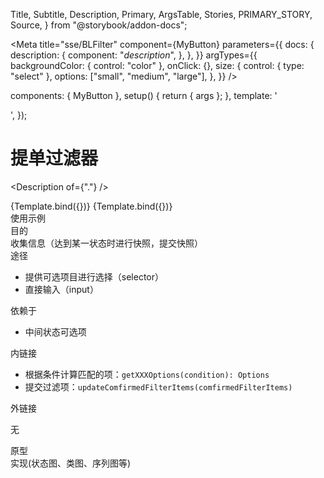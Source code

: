   Title,
  Subtitle,
  Description,
  Primary,
  ArgsTable,
  Stories,
  PRIMARY_STORY,
  Source,
} from "@storybook/addon-docs";

<Meta
  title="sse/BLFilter"
  component={MyButton}
  parameters={{
    docs: {
      description: {
        component: "_description_",
      },
    },
  }}
  argTypes={{
    backgroundColor: { control: "color" },
    onClick: {},
    size: {
      control: { type: "select" },
      options: ["small", "medium", "large"],
    },
  }}
/>

  components: { MyButton },
  setup() {
    return { args };
  },
  template: '<div><my-button v-bind="args" /></div>',
});

# 提单过滤器

<Description of={"."} />

<Canvas columns={5}>
  <Story name="Secondary" args={{ label: "secondary" }}>
    {Template.bind({})}
  </Story>
  <Story name="Large" args={{ size: "large", label: "Button" }}>
    {Template.bind({})}
  </Story>
</Canvas>

<div className="subheading">使用示例</div>
<Source dark id="." />

<div className="subheading">目的</div>
收集信息（达到某一状态时进行快照，提交快照）

<div className="subheading">途径</div>

- 提供可选项目进行选择（selector）
- 直接输入（input）

<div className="subheading">依赖于</div>

- 中间状态可选项

<div className="subheading">内链接</div>

- 根据条件计算匹配的项：`getXXXOptions(condition): Options`
- 提交过滤项：`updateComfirmedFilterItems(comfirmedFilterItems)`

<div className="subheading">外链接</div>

无

<div className="subheading">原型</div>

<Prototype />

<div className="subheading">实现(状态图、类图、序列图等)</div>

<Chart />

<style>
  {`
    .subheading {
      --mediumdark: '#999999';
      font-weight: 900;
      font-size: 16px;
      color: #999;
      letter-spacing: 6px;
      line-height: 24px;
      text-transform: uppercase;
      margin-bottom: 12px;
      margin-top: 40px;
    }
`}
</style>
